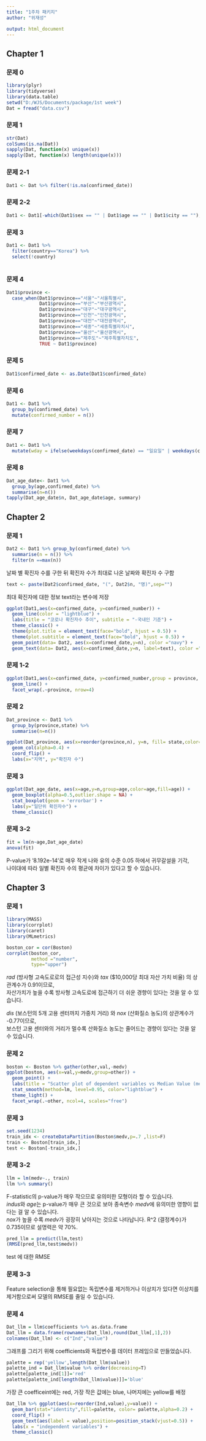```yaml
---
title: "1주차 패키지"
author: "위재성"

output: html_document
---
```


## Chapter 1

### 문제 0

```r
library(plyr)
library(tidyverse)
library(data.table)
setwd("D:/WJS/Documents/package/1st week")
Dat = fread("data.csv")
```

### 문제 1

```r
str(Dat)
colSums(is.na(Dat))
sapply(Dat, function(x) unique(x))
sapply(Dat, function(x) length(unique(x)))
```


### 문제 2-1
```r
Dat1 <- Dat %>% filter(!is.na(confirmed_date))
```

### 문제 2-2
```r
Dat1 <- Dat1[-which(Dat1$sex == "" | Dat1$age == "" | Dat1$city == ""),]
```

### 문제 3
```r
Dat1 <- Dat1 %>% 
  filter(country=="Korea") %>% 
  select(!country)
  
```

### 문제 4
```r
Dat1$province <-  
  case_when(Dat1$province=="서울"~"서울특별시",
            Dat1$province=="부산"~"부산광역시",
            Dat1$province=="대구"~"대구광역시",
            Dat1$province=="인천"~"인천광역시",
            Dat1$province=="대전"~"대전광역시",
            Dat1$province=="세종"~"세종특별자치시",
            Dat1$province=="울산"~"울산광역시",
            Dat1$province=="제주도"~"제주특별자치도",
            TRUE ~ Dat1$province)
```

### 문제 5
```r
Dat1$confirmed_date <- as.Date(Dat1$confirmed_date)
```

### 문제 6
```r
Dat1 <- Dat1 %>% 
  group_by(confirmed_date) %>% 
  mutate(confirmed_number = n())
```

### 문제 7
```r
Dat1 <- Dat1 %>% 
  mutate(wday = ifelse(weekdays(confirmed_date) == "일요일" | weekdays(confirmed_date) == "토요일", "주말", "주중"))
```

### 문제 8
```r
Dat_age_date<- Dat1 %>% 
  group_by(age,confirmed_date) %>% 
  summarise(n=n())
tapply(Dat_age_date$n, Dat_age_date$age, summary)
```


## Chapter 2

### 문제 1
``` r
Dat2 <- Dat1 %>% group_by(confirmed_date) %>% 
  summarise(n = n()) %>% 
  filter(n ==max(n))
```
날짜 별 확진자 수를 구한 뒤 확진자 수가 최대로 나온 날짜와 확진자 수 구함


```r
text <- paste(Dat2$confirmed_date, "(", Dat2$n, "명)",sep="") 
```
최대 확진자에 대한 정보 text라는 변수에 저장

```r
ggplot(Dat1,aes(x=confirmed_date, y=confirmed_number)) +
  geom_line(color = "lightblue") +
  labs(title = "코로나 확진자수 추이", subtitle = "-국내인 기준") +
  theme_classic() +
  theme(plot.title = element_text(face="bold", hjust = 0.5)) +
  theme(plot.subtitle = element_text(face="bold", hjust = 0.5)) + 
  geom_point(data= Dat2, aes(x=confirmed_date,y=n), color ="navy") +
  geom_text(data= Dat2, aes(x=confirmed_date,y=n, label=text), color ="navy",hjust = 1.1)
```

### 문제 1-2
```r
ggplot(Dat1,aes(x=confirmed_date, y=confirmed_number,group = province, color = province)) +
  geom_line() +
  facet_wrap(.~province, nrow=4)  
```

### 문제 2
```r
Dat_province <- Dat1 %>% 
  group_by(province,state) %>% 
  summarise(n=n())
```

```r
ggplot(Dat_province, aes(x=reorder(province,n), y=n, fill= state,color=state)) +
  geom_col(alpha=0.4) +
  coord_flip() +
  labs(x="지역", y="확진자 수")
```

### 문제 3
```r
ggplot(Dat_age_date, aes(x=age,y=n,group=age,color=age,fill=age)) +
  geom_boxplot(alpha=0.5,outlier.shape = NA) +
  stat_boxplot(geom = 'errorbar') +
  labs(y="일단위 확진자수") +
  theme_classic()
```

### 문제 3-2
```r
fit = lm(n~age,Dat_age_date)
anova(fit)
```

P-value가 '8.192e-14'로 매우 작게 나와 유의 수준 0.05 하에서 귀무갈설을 기각,  
나이대에 따라 일별 확진자 수의 평균에 차이가 있다고 할 수 있습니다.

## Chapter 3

### 문제 1
```r
library(MASS)
library(corrplot)
library(caret)
library(MLmetrics)
```

```r
boston_cor = cor(Boston)
corrplot(boston_cor, 
         method ="number",
         type="upper")
```

*rad* (방사형 고속도로로의 접근성 지수)와 *tax* ($10,000당 최대 자산 가치 비율) 의 상관계수가 0.91이므로,  
자산가치가 높을 수록 방사형 고속도로에 접근하기 더 쉬운 경향이 있다는 것을 알 수 있습니다. 

*dis* (보스턴의 5개 고용 센터까지 가중치 거리) 와 *nox* (산화질소 농도)의 상관계수가 -0.77이므로,  
보스턴 고용 센터와의 거리가 멀수록 산화질소 농도는 줄어드는 경향이 있다는 것을 알 수 있습니다.

### 문제 2

```r
boston <- Boston %>% gather(other,val,-medv)
ggplot(boston, aes(x=val,y=medv,group=other)) +
  geom_point() +
  labs(title = "Scatter plot of dependent variables vs Median Value (medv)") +
  stat_smooth(method=lm, level=0.95, color="lightblue") +
  theme_light() +
  facet_wrap(.~other, ncol=4, scales="free")
```

### 문제 3

```r
set.seed(1234)
train_idx <- createDataPartition(Boston$medv,p=.7 ,list=F)
train <- Boston[train_idx,]
test <- Boston[-train_idx,]
```

### 문제 3-2
```r
llm = lm(medv~., train)
llm %>% summary()
```

F-statistic의 p-value가 매우 작으므로 유의미한 모형이라 할 수 있습니다.  
*indus*와 *age*는 p-value가 매우 큰 것으로 보아 종속변수 *medv*에 유의미한 영향이 없다는 걸 알 수 있습니다.  
*nox*가 높을 수록 *medv*가 굉장히 낮아지는 것으로 나타납니다. 
R^2 (결정계수)가 0.735이므로 설명력은 약 70%.

```r
pred_llm = predict(llm,test)
(RMSE(pred_llm,test$medv))
```
test 에 대한 RMSE

### 문제 3-3

Feature selection을 통해 필요없는 독립변수를 제거하거나 이상치가 있다면 이상치를 제거함으로써 모델의 RMSE를 줄일 수 있습니다.

### 문제 4
```r
Dat_llm = llm$coefficients %>% as.data.frame
Dat_llm = data.frame(rownames(Dat_llm),round(Dat_llm[,1],2))
colnames(Dat_llm) <- c("Ind","value")
```
그래프를 그리기 위해 coefficients와 독립변수를 데이터 프레임으로 만들었습니다.
```r
palette = rep('yellow',length(Dat_llm$value))
palette_ind = Dat_llm$value %>% order(decreasing=T)
palette[palette_ind[1]]='red'
palette[palette_ind[length(Dat_llm$value)]]='blue'
```
가장 큰 coefficeint에는 red, 가장 작은 값에는 blue, 나머지에는 yellow를 배정
```r
Dat_llm %>% ggplot(aes(x=reorder(Ind,value),y=value)) +
  geom_bar(stat="identity",fill=palette, color= palette,alpha=0.2) +
  coord_flip() +
  geom_text(aes(label = value),position=position_stack(vjust=0.5)) +
  labs(x = "independent variables") +
  theme_classic()
```
